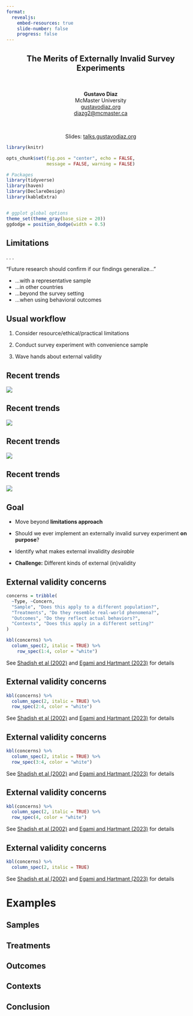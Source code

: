 ```yaml
---
format:
  revealjs:
    embed-resources: true
    slide-number: false
    progress: false
---
```


::: {style="text-align: center"}
##  The Merits of Externally Invalid Survey Experiments {.center .smaller}

&nbsp;    

**Gustavo Diaz**  
McMaster University  
[gustavodiaz.org](https://gustavodiaz.org/)  
<diazg2@mcmaster.ca>

&nbsp;

Slides: [talks.gustavodiaz.org](https://talks.gustavodiaz.org/)

:::



```r
library(knitr)

opts_chunk$set(fig.pos = "center", echo = FALSE, 
               message = FALSE, warning = FALSE)
```

```r
# Packages
library(tidyverse)
library(haven)
library(DeclareDesign)
library(kableExtra)


# ggplot global options
theme_set(theme_gray(base_size = 20))
ggdodge = position_dodge(width = 0.5)
```

## Limitations

. . .

"Future research should confirm if our findings generalize..."

::: incremental
- ...with a representative sample
- ...in other countries
- ...beyond the survey setting
- ...when using behavioral outcomes
:::

## Usual workflow

::: incremental
1. Consider resource/ethical/practical limitations

2. Conduct survey experiment with convenience sample

3. Wave hands about external validity

:::

## Recent trends

<!-- List of papers to showcase. Needs more women -->
<!-- Show one for X, T, Y, C -->
<!-- X: https://erinhartman.com/publication/recycle/-->
<!-- T: https://doi.org/10.1111/ajps.12710-->
<!-- Y: https://doi.org/10.1017/S000305542000012X -->
<!-- C: https://alexandercoppock.com/peyton_huber_coppock_2022.pdf-->


![](invalid_survexp/huang2023.png){fig-align="center"}

## Recent trends

![](invalid_survexp/Brutger2023.png){fig-align="center"}

## Recent trends

![](invalid_survexp/incerti2020.png){fig-align="center"}

## Recent trends

![](invalid_survexp/peyton2021.png){fig-align="center"}

## Goal

::: incremental
- Move beyond **limitations approach**

- Should we ever implement an externally invalid survey experiment **on purpose**?

- Identify what makes external invalidity *desirable*

- **Challenge:** Different kinds of external (in)validity

:::

## External validity concerns

<!-- Merge Campbell, Shadish, Cook (see Jiawei Fu paper) and Egami and Hartman  -->

<!-- Present XTYC as a table -->

```r
concerns = tribble(
  ~Type, ~Concern,
  "Sample", "Does this apply to a different population?",
  "Treatments", "Do they resemble real-world phenomena?",
  "Outcomes", "Do they reflect actual behaviors?",
  "Contexts", "Does this apply in a different setting?"
)

kbl(concerns) %>% 
  column_spec(2, italic = TRUE) %>% 
    row_spec(1:4, color = "white")
```

::: aside
See [Shadish et al (2002)](https://psycnet.apa.org/record/2002-17373-000) and [Egami and Hartmant (2023)](https://doi.org/10.1017/S0003055422000880) for details
:::

## External validity concerns

```r
kbl(concerns) %>% 
  column_spec(2, italic = TRUE) %>% 
  row_spec(2:4, color = "white")
```

::: aside
See [Shadish et al (2002)](https://psycnet.apa.org/record/2002-17373-000) and [Egami and Hartmant (2023)](https://doi.org/10.1017/S0003055422000880) for details
:::

## External validity concerns

```r
kbl(concerns) %>% 
  column_spec(2, italic = TRUE) %>% 
  row_spec(3:4, color = "white")
```

::: aside
See [Shadish et al (2002)](https://psycnet.apa.org/record/2002-17373-000) and [Egami and Hartmant (2023)](https://doi.org/10.1017/S0003055422000880) for details
:::

## External validity concerns

```r
kbl(concerns) %>% 
  column_spec(2, italic = TRUE) %>% 
  row_spec(4, color = "white")
```

::: aside
See [Shadish et al (2002)](https://psycnet.apa.org/record/2002-17373-000) and [Egami and Hartmant (2023)](https://doi.org/10.1017/S0003055422000880) for details
:::

## External validity concerns

```r
kbl(concerns) %>% 
  column_spec(2, italic = TRUE)
```

::: aside
See [Shadish et al (2002)](https://psycnet.apa.org/record/2002-17373-000) and [Egami and Hartmant (2023)](https://doi.org/10.1017/S0003055422000880) for details
:::

# Examples
<!-- Of cases where external invalidity is desirable -->

## Samples
<!-- ??? -->

## Treatments
<!-- Weird experiments can approximate behavioran benchmarks better -->

## Outcomes
<!-- ??? -->

## Contexts
<!-- ??? -->

## Conclusion

